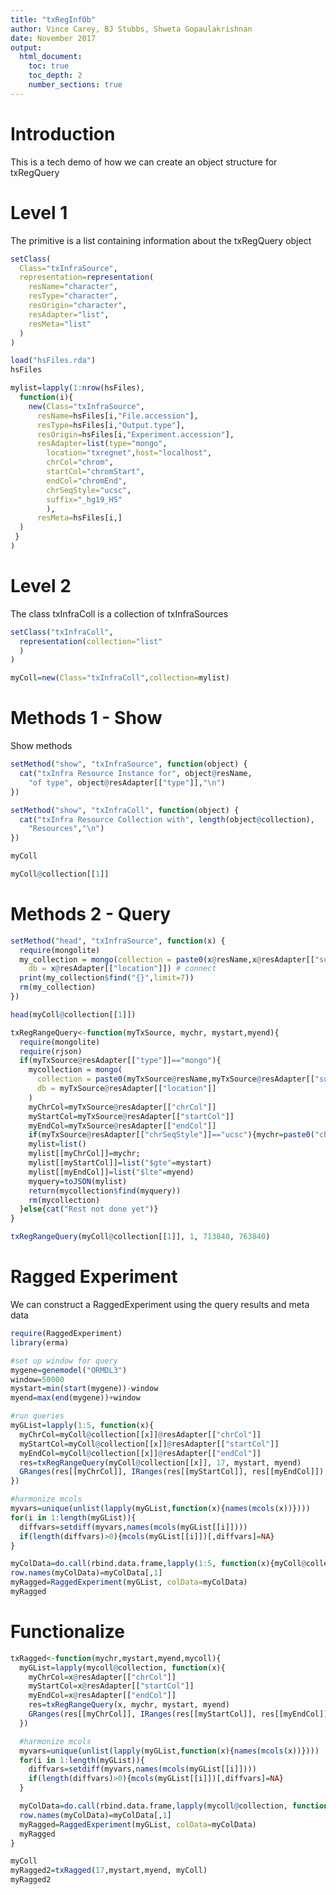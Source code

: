 ```yaml
---
title: "txRegInfOb"
author: Vince Carey, BJ Stubbs, Shweta Gopaulakrishnan
date: November 2017
output:
  html_document:
    toc: true
    toc_depth: 2
    number_sections: true
---
```


# Introduction

This is a tech demo of how we can create an object structure for txRegQuery

# Level 1

The primitive is a list containing information about the txRegQuery object

```r
setClass(
  Class="txInfraSource",
  representation=representation(
    resName="character",
    resType="character",
    resOrigin="character",
    resAdapter="list",
    resMeta="list"
  )
)

load("hsFiles.rda")
hsFiles

mylist=lapply(1:nrow(hsFiles),
  function(i){
    new(Class="txInfraSource",
      resName=hsFiles[i,"File.accession"],
      resType=hsFiles[i,"Output.type"],
      resOrigin=hsFiles[i,"Experiment.accession"],
      resAdapter=list(type="mongo",
        location="txregnet",host="localhost",
        chrCol="chrom",
        startCol="chromStart",
        endCol="chromEnd",
        chrSeqStyle="ucsc",
        suffix="_hg19_HS"
        ),
      resMeta=hsFiles[i,]
  )
 }
)

```

# Level 2

The class txInfraColl is a collection of txInfraSources

```r
setClass("txInfraColl",
  representation(collection="list"
  )
)

myColl=new(Class="txInfraColl",collection=mylist)
```

# Methods 1 - Show

Show methods

```r
setMethod("show", "txInfraSource", function(object) {
  cat("txInfra Resource Instance for", object@resName,
    "of type", object@resAdapter[["type"]],"\n")
})

setMethod("show", "txInfraColl", function(object) {
  cat("txInfra Resource Collection with", length(object@collection),
    "Resources","\n")
})

myColl

myColl@collection[[1]]
```

# Methods 2 - Query

```r

setMethod("head", "txInfraSource", function(x) {
  require(mongolite)
  my_collection = mongo(collection = paste0(x@resName,x@resAdapter[["suffix"]]),
    db = x@resAdapter[["location"]]) # connect
  print(my_collection$find("{}",limit=7))
  rm(my_collection)
})

head(myColl@collection[[1]])

txRegRangeQuery<-function(myTxSource, mychr, mystart,myend){
  require(mongolite)
  require(rjson)
  if(myTxSource@resAdapter[["type"]]=="mongo"){
    mycollection = mongo(
      collection = paste0(myTxSource@resName,myTxSource@resAdapter[["suffix"]]),
      db = myTxSource@resAdapter[["location"]]
    )
    myChrCol=myTxSource@resAdapter[["chrCol"]]
    myStartCol=myTxSource@resAdapter[["startCol"]]
    myEndCol=myTxSource@resAdapter[["endCol"]]
    if(myTxSource@resAdapter[["chrSeqStyle"]]=="ucsc"){mychr=paste0("chr",mychr)}
    mylist=list()
    mylist[[myChrCol]]=mychr;
    mylist[[myStartCol]]=list("$gte"=mystart)
    mylist[[myEndCol]]=list("$lte"=myend)
    myquery=toJSON(mylist)
    return(mycollection$find(myquery))
    rm(mycollection)
  }else{cat("Rest not done yet")}
}

txRegRangeQuery(myColl@collection[[1]], 1, 713840, 763840)
```


# Ragged Experiment

We can construct a RaggedExperiment using the query results and meta data

```r
require(RaggedExperiment)
library(erma)

#set up window for query
mygene=genemodel("ORMDL3")
window=50000
mystart=min(start(mygene))-window
myend=max(end(mygene))+window

#run queries
myGList=lapply(1:5, function(x){
  myChrCol=myColl@collection[[x]]@resAdapter[["chrCol"]]
  myStartCol=myColl@collection[[x]]@resAdapter[["startCol"]]
  myEndCol=myColl@collection[[x]]@resAdapter[["endCol"]]
  res=txRegRangeQuery(myColl@collection[[x]], 17, mystart, myend)
  GRanges(res[[myChrCol]], IRanges(res[[myStartCol]], res[[myEndCol]]), mcols=res)
})

#harmonize mcols
myvars=unique(unlist(lapply(myGList,function(x){names(mcols(x))})))
for(i in 1:length(myGList)){
  diffvars=setdiff(myvars,names(mcols(myGList[[i]])))
  if(length(diffvars)>0){mcols(myGList[[i]])[,diffvars]=NA}
}

myColData=do.call(rbind.data.frame,lapply(1:5, function(x){myColl@collection[[x]]@resMeta}))
row.names(myColData)=myColData[,1]
myRagged=RaggedExperiment(myGList, colData=myColData)
myRagged

```

# Functionalize

```r
txRagged<-function(mychr,mystart,myend,mycoll){
  myGList=lapply(mycoll@collection, function(x){
    myChrCol=x@resAdapter[["chrCol"]]
    myStartCol=x@resAdapter[["startCol"]]
    myEndCol=x@resAdapter[["endCol"]]
    res=txRegRangeQuery(x, mychr, mystart, myend)
    GRanges(res[[myChrCol]], IRanges(res[[myStartCol]], res[[myEndCol]]), mcols=res)
  })

  #harmonize mcols
  myvars=unique(unlist(lapply(myGList,function(x){names(mcols(x))})))
  for(i in 1:length(myGList)){
    diffvars=setdiff(myvars,names(mcols(myGList[[i]])))
    if(length(diffvars)>0){mcols(myGList[[i]])[,diffvars]=NA}
  }

  myColData=do.call(rbind.data.frame,lapply(mycoll@collection, function(x){x@resMeta}))
  row.names(myColData)=myColData[,1]
  myRagged=RaggedExperiment(myGList, colData=myColData)
  myRagged
}

myColl
myRagged2=txRagged(17,mystart,myend, myColl)
myRagged2
```
